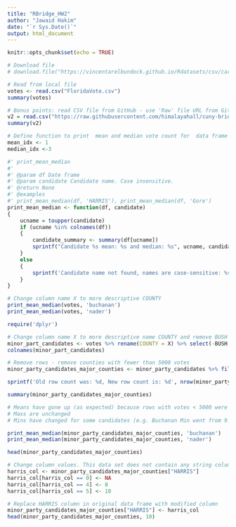 ```yaml
---
title: "RBridge_HW2"
author: "Jawaid Hakim"
date: "`r Sys.Date()`"
output: html_document
---
```


```r
knitr::opts_chunk$set(echo = TRUE)
```

```r
# Download file
# download.file("https://vincentarelbundock.github.io/Rdatasets/csv/carData/Florida.csv", destfile = 'FloridaVote.csv')

# Read from local file
votes <- read.csv("FloridaVote.csv")
summary(votes)
```


```r
# Bonus points: read CSV file from GitHub - use 'Raw' file URL from GitHub
v2 = read.csv("https://raw.githubusercontent.com/himalayahall/cuny-bridge-r/main/FloridaVote.csv")
summary(v2)
```


```r
# Define function to print  mean and median vote count for  data frame + candidate
mean_idx <- 1
median_idx <-3

#' print_mean_median
#' 
#' @param df Date frame
#' @param candidate Candidate name. Case insensitive.
#' @return None
#' @examples
#' print_mean_median(df, 'HARRIS'), print_mean_median(df, 'Gore')
print_mean_median <- function(df, candidate)
{
    ucname = toupper(candidate)
    if (ucname %in% colnames(df))
    {
        candidate_summary <- summary(df[ucname])
        sprintf("Candidate %s mean: %s and median: %s", ucname, candidate_summary[mean_idx], candidate_summary[median_idx])
    }
    else 
    {
        sprintf('Candidate name not found, names are case-sensitive: %s', candidate)
    }
}

```

```r
# Change column name X to more descriptive COUNTY
print_mean_median(votes, 'buchanan')
print_mean_median(votes, 'nader')
```

```r
require('dplyr')
```

```r
# Change column name X to more descriptive name COUNTY and remove BUSH and GORE columns. Use pipes to chain operations
minor_part_candidates <- votes %>% rename(COUNTY = X) %>% select(-BUSH, -GORE)
colnames(minor_part_candidates)
```

```r
# Remove rows - remove counties with fewer than 5000 votes
minor_party_candidates_major_counties <- minor_party_candidates %>% filter(Total >= 5000)

sprintf('Old row count was: %d, New row count is: %d', nrow(minor_party_candidates), nrow(minor_party_candidates_major_counties))

summary(minor_party_candidates_major_counties)

# Means have gone up (as expected) because rows with votes < 5000 were removed
# Maxs are unchanged
# Mins have changed for some candidates (e.g. Buchanan Min went from 9.0 -> 22.0)
```

```r
print_mean_median(minor_party_candidates_major_counties, 'buchanan')
print_mean_median(minor_party_candidates_major_counties, 'nader')
```
```r
head(minor_party_candidates_major_counties)
```

```r
# Change column values. This data set does not contain any string columns. Instead, vote counts in HARRIS column: (1) replace 0 values with NA, (2) replace 4's with 8, (3) replace 5's with 10
harris_col <- minor_party_candidates_major_counties["HARRIS"]
harris_col[harris_col == 0] <- NA
harris_col[harris_col == 4] <- 8
harris_col[harris_col == 5] <- 10

# Replace HARRIS column in original data frame with modified column
minor_party_candidates_major_counties["HARRIS"] <- harris_col
head(minor_party_candidates_major_counties, 10)
```


